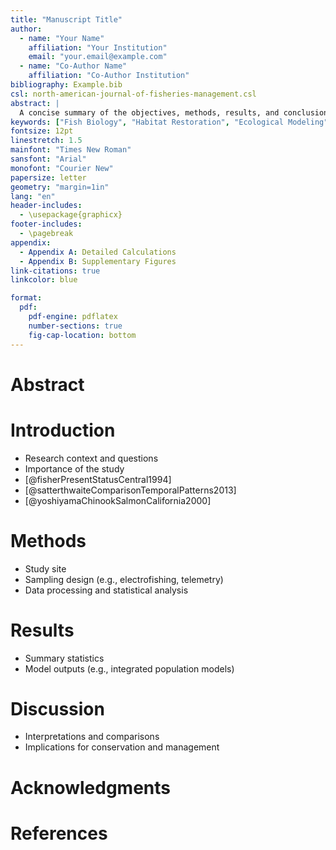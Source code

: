 ```yaml
---
title: "Manuscript Title"
author:
  - name: "Your Name"
    affiliation: "Your Institution"
    email: "your.email@example.com"
  - name: "Co-Author Name"
    affiliation: "Co-Author Institution"
bibliography: Example.bib
csl: north-american-journal-of-fisheries-management.csl
abstract: |
  A concise summary of the objectives, methods, results, and conclusions.
keywords: ["Fish Biology", "Habitat Restoration", "Ecological Modeling"]
fontsize: 12pt
linestretch: 1.5
mainfont: "Times New Roman"
sansfont: "Arial"
monofont: "Courier New"
papersize: letter
geometry: "margin=1in"
lang: "en"
header-includes:
  - \usepackage{graphicx}
footer-includes:
  - \pagebreak
appendix:
  - Appendix A: Detailed Calculations
  - Appendix B: Supplementary Figures
link-citations: true
linkcolor: blue

format:
  pdf:
    pdf-engine: pdflatex
    number-sections: true
    fig-cap-location: bottom
---
```



# Abstract

# Introduction

-   Research context and questions
-   Importance of the study
- [@fisherPresentStatusCentral1994]
- [@satterthwaiteComparisonTemporalPatterns2013]
- [@yoshiyamaChinookSalmonCalifornia2000]

# Methods

-   Study site
-   Sampling design (e.g., electrofishing, telemetry)
-   Data processing and statistical analysis

# Results

-   Summary statistics
-   Model outputs (e.g., integrated population models)

# Discussion

-   Interpretations and comparisons
-   Implications for conservation and management

# Acknowledgments

# References

